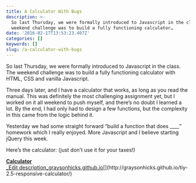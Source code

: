 ```yaml
---
title: A Calculator With Bugs
description: >-
  So last Thursday, we were formally introduced to Javascript in the class. The
  weekend challenge was to build a fully functioning calculator…
date: '2016-02-17T13:53:23.407Z'
categories: []
keywords: []
slug: /a-calculator-with-bugs
---
```


So last Thursday, we were formally introduced to Javascript in the class. The weekend challenge was to build a fully functioning calculator with HTML, CSS and vanilla Javascript.

Three days later, and I have a calculator that works, as long as you read the manual. This was definitely the most challenging assignment yet, but I worked on it all weekend to push myself, and there’s no doubt I learned a lot. By the end, I had only had to design a few functions, but the complexity in this came from the logic behind it.

Yesterday we had some straight forward “build a function that does \_\_\_\_” homework which I really enjoyed. More Javascript and I believe starting jQuery this week.

Here’s the calculator: (just don’t use it for your taxes!)

[**Calculator**  
_Edit description_graysonhicks.github.io](http://graysonhicks.github.io/tiy-2.5-responsive-calculator/ "http://graysonhicks.github.io/tiy-2.5-responsive-calculator/")[](http://graysonhicks.github.io/tiy-2.5-responsive-calculator/)